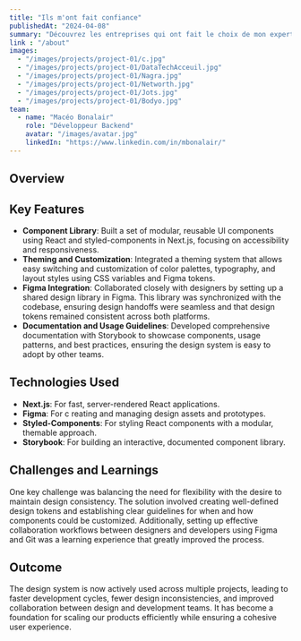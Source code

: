 ```yaml
---
title: "Ils m'ont fait confiance"
publishedAt: "2024-04-08"
summary: "Découvrez les entreprises qui ont fait le choix de mon expertise. Elles témoignent de mon engagement à offrir des solutions de qualité adaptées aux besoins de chaque client."
link : "/about"
images:
  - "/images/projects/project-01/c.jpg"
  - "/images/projects/project-01/DataTechAcceuil.jpg"
  - "/images/projects/project-01/Nagra.jpg"
  - "/images/projects/project-01/Networth.jpg"
  - "/images/projects/project-01/Jots.jpg"
  - "/images/projects/project-01/Bodyo.jpg"
team:
  - name: "Macéo Bonalair"
    role: "Développeur Backend"
    avatar: "/images/avatar.jpg"
    linkedIn: "https://www.linkedin.com/in/mbonalair/"
---
```


## Overview

## Key Features

- **Component Library**: Built a set of modular, reusable UI components using React and styled-components in Next.js, focusing on accessibility and responsiveness.
- **Theming and Customization**: Integrated a theming system that allows easy switching and customization of color palettes, typography, and layout styles using CSS variables and Figma tokens.
- **Figma Integration**: Collaborated closely with designers by setting up a shared design library in Figma. This library was synchronized with the codebase, ensuring design handoffs were seamless and that design tokens remained consistent across both platforms.
- **Documentation and Usage Guidelines**: Developed comprehensive documentation with Storybook to showcase components, usage patterns, and best practices, ensuring the design system is easy to adopt by other teams.

## Technologies Used

- **Next.js**: For fast, server-rendered React applications.
- **Figma**: For c  reating and managing design assets and prototypes.
- **Styled-Components**: For styling React components with a modular, themable approach.
- **Storybook**: For building an interactive, documented component library.

## Challenges and Learnings

One key challenge was balancing the need for flexibility with the desire to maintain design consistency. The solution involved creating well-defined design tokens and establishing clear guidelines for when and how components could be customized. Additionally, setting up effective collaboration workflows between designers and developers using Figma and Git was a learning experience that greatly improved the process.

## Outcome

The design system is now actively used across multiple projects, leading to faster development cycles, fewer design inconsistencies, and improved collaboration between design and development teams. It has become a foundation for scaling our products efficiently while ensuring a cohesive user experience.
